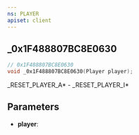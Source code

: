 ```yaml
---
ns: PLAYER
apiset: client
---
```

## _0x1F488807BC8E0630

```c
// 0x1F488807BC8E0630
void _0x1F488807BC8E0630(Player player);
```

_RESET_PLAYER_A* - _RESET_PLAYER_I*

## Parameters
* **player**: